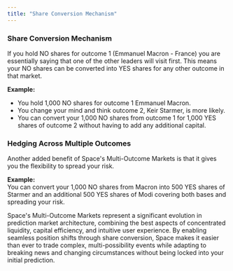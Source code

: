 ```yaml
---
title: "Share Conversion Mechanism"
---
```



### Share Conversion Mechanism

If you hold NO shares for outcome 1 (Emmanuel Macron - France) you are essentially saying that one of the other leaders will visit first. This means your NO shares can be converted into YES shares for any other outcome in that market.

**Example:**

- You hold 1,000 NO shares for outcome 1 Emmanuel Macron.
- You change your mind and think outcome 2, Keir Starmer, is more likely.
- You can convert your 1,000 NO shares from outcome 1 for 1,000 YES shares of outcome 2 without having to add any additional capital.

### Hedging Across Multiple Outcomes

Another added benefit of Space's Multi-Outcome Markets is that it gives you the flexibility to spread your risk.

**Example:**\
You can convert your 1,000 NO shares from Macron into 500 YES shares of Starmer and an additional 500 YES shares of Modi covering both bases and spreading your risk.

Space's Multi-Outcome Markets represent a significant evolution in prediction market architecture, combining the best aspects of concentrated liquidity, capital efficiency, and intuitive user experience. By enabling seamless position shifts through share conversion, Space makes it easier than ever to trade complex, multi-possibility events while adapting to breaking news and changing circumstances without being locked into your initial prediction.